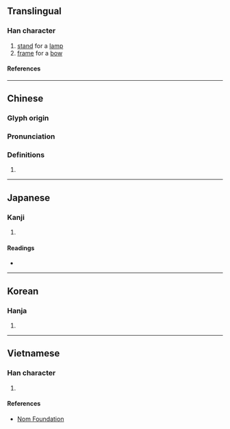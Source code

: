 {{character info}}
==Translingual==

===Han character===
{{Han char|rn=75|rad=木|as=13|sn=17|four=48904|canj=TKD|ids=⿱敬木(GJK),⿱敬𣎳(HT)}}

# [[stand]] for a [[lamp]]
# [[frame]] for a [[bow]]

====References====
{{Han ref|kx=0557.160|dkj=15681|dj=0946.220|hdz=21288.140|uh=6AA0}}

----

==Chinese==
{{zh-forms}}

===Glyph origin===
{{Han etym}}

===Pronunciation===
{{zh-pron
|m=qíng
|c=king4
|mn=kiâⁿ
|mc=y
|oc=y
|ma=
|cat=n
}}

===Definitions===
{{zh-hanzi}}

# {{rfdef|zh}}

----

==Japanese==

===Kanji===
{{ja-kanji|grade=|rs=木13}}

# {{rfdef|ja|sort=木13}}

====Readings====
* {{ja-readings|on=けい|kun=ゆだめ,ともしび-,たかつき}}

----

==Korean==

===Hanja===
{{ko-hanja|hangeul=경|eumhun=|rv=gyeong|mr=kyŏng|y=kyeng}}

# {{rfdef|ko|sort=木13}}

----

==Vietnamese==

===Han character===
{{vi-hantu|rs=木13|[[kình]]}}

# {{rfdef|vi|sort=木13}}

====References====
* [http://nomfoundation.org/common/nom_details.php?codepoint=6aa0 Nom Foundation]